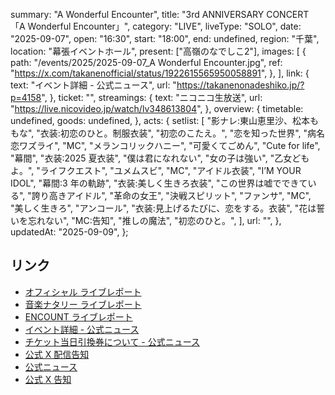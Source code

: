   summary: "A Wonderful Encounter",
  title: "3rd ANNIVERSARY CONCERT 「A Wonderful Encounter」",
  category: "LIVE",
  liveType: "SOLO",
  date: "2025-09-07",
  open: "16:30",
  start: "18:00",
  end: undefined,
  region: "千葉",
  location: "幕張イベントホール",
  present: ["高嶺のなでしこ2"],
  images: [
    {
      path: "/events/2025/2025-09-07_A Wonderful Encounter.jpg",
      ref: "https://x.com/takanenofficial/status/1922615565950058891",
    },
  ],
  link: {
    text: "イベント詳細 - 公式ニュース",
    url: "https://takanenonadeshiko.jp/?p=4158",
  },
  ticket: "",
  streamings: {
    text: "ニコニコ生放送",
    url: "https://live.nicovideo.jp/watch/lv348613804",
  },
  overview: {
    timetable: undefined,
    goods: undefined,
  },
  acts: {
    setlist: [
      "影ナレ:東山恵里沙、松本ももな",
      "衣装:初恋のひと。制服衣装",
      "初恋のこたえ。",
      "恋を知った世界",
      "病名恋ワズライ",
      "MC",
      "メランコリックハニー",
      "可愛くてごめん",
      "Cute for life",
      "幕間",
      "衣装:2025 夏衣装",
      "僕は君になれない",
      "女の子は強い",
      "乙女どもよ。",
      "ライフクエスト",
      "ユメムスビ",
      "MC",
      "アイドル衣装",
      "I’M YOUR IDOL",
      "幕間:3 年の軌跡",
      "衣装:美しく生きろ衣装",
      "この世界は嘘でできている",
      "誇り高きアイドル",
      "革命の女王",
      "決戦スピリット",
      "ファンサ",
      "MC",
      "美しく生きろ",
      "アンコール",
      "衣装:見上げるたびに、恋をする。衣装",
      "花は誓いを忘れない",
      "MC:告知",
      "推しの魔法",
      "初恋のひと。",
    ],
    url: "",
  },
  updatedAt: "2025-09-09",
};

## リンク

- [オフィシャル ライブレポート](https://prtimes.jp/main/html/rd/p/000000806.000025517.html)
- [音楽ナタリー ライブレポート](https://natalie.mu/music/news/639339)
- [ENCOUNT ライブレポート](https://encount.press/archives/855455/)
- [イベント詳細 - 公式ニュース](https://takanenonadeshiko.jp/?p=4158)
- [チケット当日引換券について - 公式ニュース](https://takanenonadeshiko.jp/?p=4190)
- [公式 X 配信告知](https://x.com/takanenofficial/status/1963165525435199877)
- [公式ニュース](https://takanenonadeshiko.jp/?p=3386)
- [公式 X 告知](https://x.com/takanenofficial/status/1890358265885655133)
